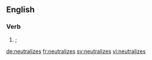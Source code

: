 ==English==

===Verb===
{{head|en|verb form}}

# {{context|American spelling}} {{alternative spelling of|neutralises|nodot=t}}; {{third-person singular of|neutralize|nocap=t}}

[[de:neutralizes]]
[[fr:neutralizes]]
[[sv:neutralizes]]
[[vi:neutralizes]]